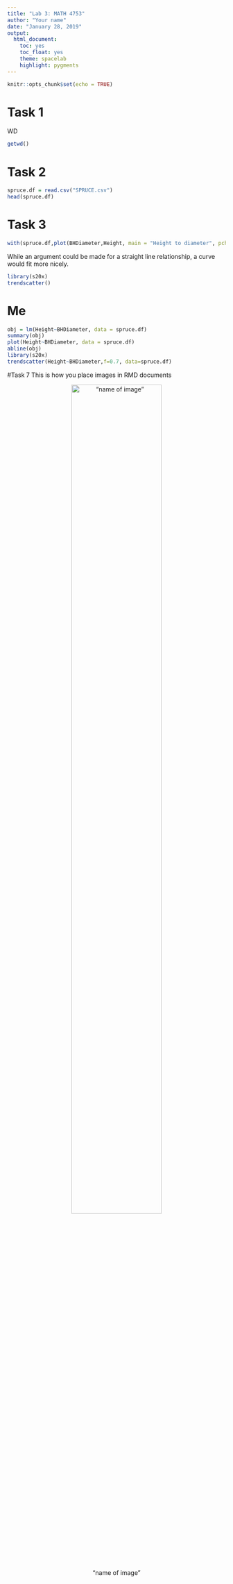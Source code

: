 ---
title: "Lab 3: MATH 4753"
author: "Your name"
date: "January 28, 2019"
output: 
  html_document:
    toc: yes
    toc_float: yes
    theme: spacelab
    highlight: pygments
---

```{r setup, include=FALSE}
knitr::opts_chunk$set(echo = TRUE)
```

# Task 1

WD

```{r}
getwd()
```

# Task 2

```{r}
spruce.df = read.csv("SPRUCE.csv")
head(spruce.df)
```

# Task 3

```{r}
with(spruce.df,plot(BHDiameter,Height, main = "Height to diameter", pch = 21, bg = "blue", cex = 1.2,xlim = c(0,1.1*max(BHDiameter)), ylim = c(0,1.1*max(Height))))
```
While an argument could be made for a straight line relationship, a curve would fit more nicely.
```{r}
library(s20x)
trendscatter()
```

  
# Me

```{r}
obj = lm(Height~BHDiameter, data = spruce.df)
summary(obj)
plot(Height~BHDiameter, data = spruce.df)
abline(obj)
library(s20x)
trendscatter(Height~BHDiameter,f=0.7, data=spruce.df)
```



#Task 7
This is how you place images in RMD documents

<center>
!["name of image"](gheat.png){ width=70% }
</center>


